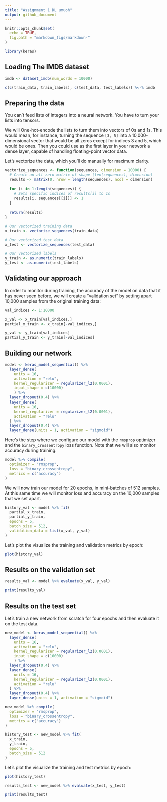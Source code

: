 ```yaml
---
title: "Assignment 1 DL umuoh"
output: github_document
---
```


```r
knitr::opts_chunk$set(
  echo = TRUE,
  fig.path = "markdown_figs/markdown-"
)
```

```r
library(keras)
```

## Loading The IMDB dataset

```r
imdb <- dataset_imdb(num_words = 10000)

c(c(train_data, train_labels), c(test_data, test_labels)) %<-% imdb
```

## Preparing the data

You can't feed lists of integers into a neural network. You have to turn your lists into tensors.

We will One-hot-encode the lists to turn them into vectors of 0s and 1s. This would mean, for instance, turning the sequence `[3, 5]` into a 10,000-dimensional vector that would be all zeros except for indices 3 and 5, which would be ones. Then you could use as the first layer in your network a dense layer, capable of handling floating-point vector data.

Let's vectorize the data, which you'll do manually for maximum clarity.

```r
vectorize_sequences <- function(sequences, dimension = 10000) {
  # Create an all-zero matrix of shape (len(sequences), dimension)
  results <- matrix(0, nrow = length(sequences), ncol = dimension)
  
  for (i in 1:length(sequences)) {
    # Sets specific indices of results[i] to 1s
    results[i, sequences[[i]]] <- 1
  }
  
  return(results)
}

# Our vectorized training data
x_train <- vectorize_sequences(train_data)

# Our vectorized test data
x_test <- vectorize_sequences(test_data)

# Our vectorized labels
y_train <- as.numeric(train_labels)
y_test <- as.numeric(test_labels)
```

## Validating our approach

In order to monitor during training, the accuracy of the model on data that it has never seen before, we will create a "validation set" by setting apart 10,000 samples from the original training data:

```r
val_indices <- 1:10000

x_val <- x_train[val_indices,]
partial_x_train <- x_train[-val_indices,]

y_val <- y_train[val_indices]
partial_y_train <- y_train[-val_indices]
```

## Building our network

```r
model <- keras_model_sequential() %>% 
  layer_dense(
    units = 16,
    activation = "relu",
    kernel_regularizer = regularizer_l2(0.0001),
    input_shape = c(10000)
    ) %>% 
  layer_dropout(0.4) %>%
  layer_dense(
    units = 16,
    kernel_regularizer = regularizer_l2(0.0001),
    activation = "relu"
  ) %>% 
  layer_dropout(0.4) %>%
  layer_dense(units = 1, activation = "sigmoid")
```

Here's the step where we configure our model with the `rmsprop` optimizer and the `binary_crossentropy` loss function. Note that we will also monitor accuracy during training.

```r
model %>% compile(
  optimizer = "rmsprop",
  loss = "binary_crossentropy",
  metrics = c("accuracy")
)
```

We will now train our model for 20 epochs, in mini-batches of 512 samples. At this same time we will monitor loss and accuracy on the 10,000 samples that we set apart. 

```r
history_val <- model %>% fit(
  partial_x_train,
  partial_y_train,
  epochs = 5,
  batch_size = 512,
  validation_data = list(x_val, y_val)
)
```
Let's plot the visualize the training and validation metrics by epoch:

```r
plot(history_val)
```

## Results on the validation set

```r
results_val <- model %>% evaluate(x_val, y_val)

print(results_val)
```

## Results on the test set 

Let's train a new network from scratch for four epochs and then evaluate it on the test data.

```r
new_model <- keras_model_sequential() %>% 
  layer_dense(
    units = 16,
    activation = "relu",
    kernel_regularizer = regularizer_l2(0.0001),
    input_shape = c(10000)
    ) %>% 
  layer_dropout(0.4) %>%
  layer_dense(
    units = 16,
    kernel_regularizer = regularizer_l2(0.0001),
    activation = "relu"
  ) %>% 
  layer_dropout(0.4) %>%
  layer_dense(units = 1, activation = "sigmoid")

new_model %>% compile(
  optimizer = "rmsprop",
  loss = "binary_crossentropy",
  metrics = c("accuracy")
)
```

```r
history_test <- new_model %>% fit(
  x_train,
  y_train,
  epochs = 5,
  batch_size = 512
)
```


Let's plot the visualize the training and test metrics by epoch:

```r
plot(history_test)
```


```r
results_test <- new_model %>% evaluate(x_test, y_test)

print(results_test)
```


